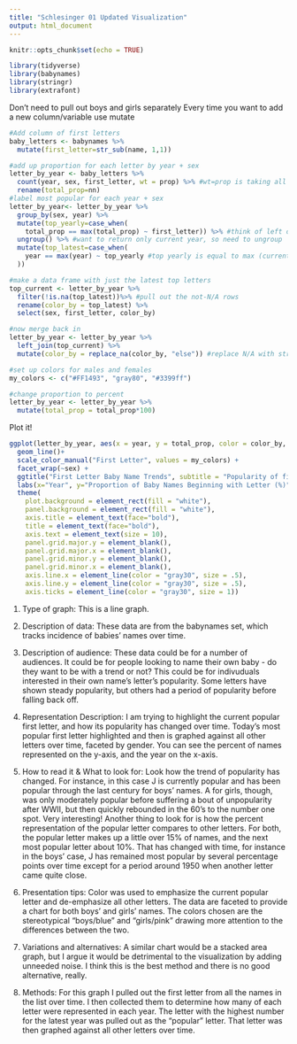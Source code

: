 ```yaml
---
title: "Schlesinger 01 Updated Visualization"
output: html_document
---
```


```r
knitr::opts_chunk$set(echo = TRUE)
```

```r
library(tidyverse)
library(babynames)
library(stringr)
library(extrafont)
```

Don't need to pull out boys and girls separately
Every time you want to add a new column/variable use mutate

```r
#Add column of first letters
baby_letters <- babynames %>%
  mutate(first_letter=str_sub(name, 1,1))

#add up proportion for each letter by year + sex
letter_by_year <- baby_letters %>%
  count(year, sex, first_letter, wt = prop) %>% #wt=prop is taking all [year] [letter] names proportions and adding the proportions
  rename(total_prop=nn)
#label most popular for each year + sex
letter_by_year<- letter_by_year %>%
  group_by(sex, year) %>%
  mutate(top_yearly=case_when(
    total_prop == max(total_prop) ~ first_letter)) %>% #think of left of tilde as logical. Ex: if total_prop is equal to max total prop then variable is first letter
  ungroup() %>% #want to return only current year, so need to ungroup
  mutate(top_latest=case_when(
    year == max(year) ~ top_yearly #top yearly is equal to max (current) year
  ))

#make a data frame with just the latest top letters
top_current <- letter_by_year %>%
  filter(!is.na(top_latest))%>% #pull out the not-N/A rows
  rename(color_by = top_latest) %>% 
  select(sex, first_letter, color_by)

#now merge back in
letter_by_year <- letter_by_year %>%
  left_join(top_current) %>%
  mutate(color_by = replace_na(color_by, "else")) #replace N/A with string "else"

#set up colors for males and females
my_colors <- c("#FF1493", "gray80", "#3399ff")
```

```r
#change proportion to percent
letter_by_year <- letter_by_year %>%
  mutate(total_prop = total_prop*100)
```


Plot it!
```r
ggplot(letter_by_year, aes(x = year, y = total_prop, color = color_by, group = first_letter)) +
  geom_line()+
  scale_color_manual("First Letter", values = my_colors) +
  facet_wrap(~sex) +
  ggtitle("First Letter Baby Name Trends", subtitle = "Popularity of first letter of baby names fluctuates over time.") +
  labs(x="Year", y="Proportion of Baby Names Beginning with Letter (%)", family = "Stencil") +
  theme(
    plot.background = element_rect(fill = "white"),
    panel.background = element_rect(fill = "white"),
    axis.title = element_text(face="bold"), 
    title = element_text(face="bold"), 
    axis.text = element_text(size = 10), 
    panel.grid.major.y = element_blank(), 
    panel.grid.major.x = element_blank(), 
    panel.grid.minor.y = element_blank(), 
    panel.grid.minor.x = element_blank(), 
    axis.line.x = element_line(color = "gray30", size = .5), 
    axis.line.y = element_line(color = "gray30", size = .5), 
    axis.ticks = element_line(color = "gray30", size = 1)) 
```

1) Type of graph:
This is a line graph.

2) Description of data:
These data are from the babynames set, which tracks incidence of babies' names over time.

3) Description of audience:
These data could be for a number of audiences. It could be for people looking to name their own baby - do they want to be with a trend or not? This could be for indivuduals interested in their own name's letter's popularity. Some letters have shown steady popularity, but others had a period of popularity before falling back off.

4) Representation Description:
I am trying to highlight the current popular first letter, and how its popularity has changed over time. Today's most popular first letter highlighted and then is graphed against all other letters over time, faceted by gender. You can see the percent of names represented on the y-axis, and the year on the x-axis.

5) How to read it & What to look for: 
Look how the trend of popularity has changed. For instance, in this case J is currently popular and has been popular through the last century for boys' names. A for girls, though, was only moderately popular before suffering a bout of unpopularity after WWII, but then quickly rebounded in the 60's to the number one spot. Very interesting! Another thing to look for is how the percent representation of the popular letter compares to other letters. For both, the popular letter makes up a little over 15% of names, and the next most popular letter about 10%. That has changed with time, for instance in the boys' case, J has remained most popular by several percentage points over time except for a period around 1950 when another letter came quite close.

6) Presentation tips: 
Color was used to emphasize the current popular letter and de-emphasize all other letters. The data are faceted to provide a chart for both boys' and girls' names. The colors chosen are the stereotypical "boys/blue" and "girls/pink" drawing more attention to the differences between the two.

7) Variations and alternatives: 
A similar chart would be a stacked area graph, but I argue it would be detrimental to the visualization by adding unneeded noise. I think this is the best method and there is no good alternative, really.

8) Methods:
 For this graph I pulled out the first letter from all the names in the list over time. I then collected them to determine how many of each letter were represented in each year. The letter with the highest number for the latest year was pulled out as the "popular" letter. That letter was then graphed against all other letters over time.
